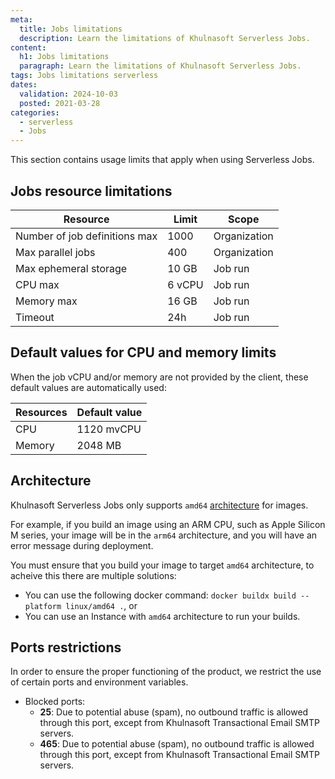 ```yaml
---
meta:
  title: Jobs limitations
  description: Learn the limitations of Khulnasoft Serverless Jobs.
content:
  h1: Jobs limitations
  paragraph: Learn the limitations of Khulnasoft Serverless Jobs.
tags: Jobs limitations serverless
dates:
  validation: 2024-10-03
  posted: 2021-03-28
categories:
  - serverless
  - Jobs
---
```


This section contains usage limits that apply when using Serverless Jobs.

## Jobs resource limitations

| Resource                      | Limit      | Scope        |
|-------------------------------|------------|--------------|
| Number of job definitions max | 1000       | Organization |
| Max parallel jobs             | 400        | Organization |
| Max ephemeral storage         | 10 GB      | Job run      |
| CPU max                       | 6 vCPU     | Job run      |
| Memory max                    | 16 GB      | Job run      |
| Timeout                       | 24h        | Job run      |

## Default values for CPU and memory limits

When the job vCPU and/or memory are not provided by the client, these default values are automatically used:

| Resources | Default value  |
|-----------|----------------|
| CPU       | 1120 mvCPU     |
| Memory    | 2048 MB        |

## Architecture

Khulnasoft Serverless Jobs only supports `amd64` [architecture](https://github.com/docker-library/official-images?tab=readme-ov-file#architectures-other-than-amd64) for
images.

For example, if you build an image using an ARM CPU, such as Apple Silicon M series, your image will be in the `arm64` architecture, and you will have an error message during deployment.

You must ensure that you build your image to target `amd64` architecture, to acheive this there are multiple solutions:
* You can use the following docker command: `docker buildx build --platform linux/amd64 .`, or
* You can use an Instance with `amd64` architecture to run your builds.

## Ports restrictions

In order to ensure the proper functioning of the product, we restrict the use of certain ports and environment variables.

* Blocked ports:
  * **25**: Due to potential abuse (spam), no outbound traffic is allowed through this port, except from Khulnasoft Transactional Email SMTP servers.
  * **465**: Due to potential abuse (spam), no outbound traffic is allowed through this port, except from Khulnasoft Transactional Email SMTP servers.
